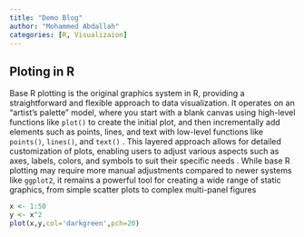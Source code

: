 ```yaml
---
title: "Demo Blog"
author: "Mohammed Abdallah"
categories: [R, Visualizaion]
---
```


## Ploting in R

Base R plotting is the original graphics system in R, providing a straightforward and flexible approach to data visualization. It operates on an "artist's palette" model, where you start with a blank canvas using high-level functions like `plot()` to create the initial plot, and then incrementally add elements such as points, lines, and text with low-level functions like `points()`, `lines()`, and `text()` . This layered approach allows for detailed customization of plots, enabling users to adjust various aspects such as axes, labels, colors, and symbols to suit their specific needs . While base R plotting may require more manual adjustments compared to newer systems like `ggplot2`, it remains a powerful tool for creating a wide range of static graphics, from simple scatter plots to complex multi-panel figures

```r
x <- 1:50
y <- x^2
plot(x,y,col='darkgreen',pch=20)
```
